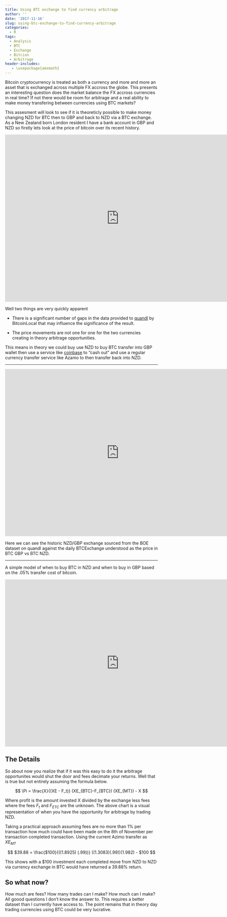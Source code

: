 ```yaml
---
title: Using BTC exchange to find currency arbitrage
author: ''
date: '2017-11-16'
slug: using-btc-exchange-to-find-currency-arbitrage
categories:
  - R
tags:
  - Analysis
  - BTC
  - Exchange
  - Bitcion
  - Arbitrage
header-includes:
   - \usepackage{amsmath}
---
```


Bitcoin cryptocurrency is treated as both a currency and more and more an asset that is exchanged across multiple FX accross the globe. This presents an interesting question does the market balance the FX accross currencies in real time? If not there would be room for arbitrage and a real ability to make money transfering between currencies using BTC markets? 

This assesment will look to see if it is theoreticly possible to make money changing NZD for BTC then to GBP and back to NZD via a BTC exchange. As a New Zealand born London resident I have a bank account in GBP and NZD so firstly lets look at the price of bitcoin over its recent history.

<iframe class="chart" src="https://ezekiel.nz/shiny/Widgets/BTC/BTCPrices.html" width="750"   height="550" style="border: none;"></iframe>


Well two things are very quickly apparent


+  There is a significant number of gaps in the data provided to [quandl](https://www.quandl.com) by BitcoinLocal that may influence the significance of the result.


+  The price movements are not one for one for the two currencies creating in theory arbitrage opportunities.



This means in theory we could buy use NZD to buy BTC transfer into GBP wallet then use a service like [coinbase](https://support.coinbase.com/customer/en/portal/articles/1963534-payment-methods-for-uk-customers) to "cash out" and use a regular currency transfer service like Azamo to then transfer back into NZD.


***


<iframe class="chart" src="https://ezekiel.nz/shiny/Widgets/BTC/BTCExchange.html" width="750"   height="550" style="border: none;"></iframe>


Here we can see the historic NZD/GBP exchange sourced from the BOE dataset on quandl against the daily BTCExchange understood as the price in BTC GBP vs BTC NZD. 


***

A simple model of when to buy BTC in NZD and when to buy in GBP based on the .05% transfer cost of bitcoin.


<iframe class="chart" src="https://ezekiel.nz/shiny/Widgets/BTC/BTCArbitrage.html" width="750"   height="550" style="border: none;"></iframe>


## The Details

So about now you realize that if it was this easy to do it the arbitrage opportunites would shut the door and fees decimate your returns. Well that is true but not entirely assuming the formula below. 




$$
\Pi = \frac{X}{(XE - F_t)} (XE_{BTC}-F_{BTC}) (XE_{MT}) - X
$$

Where profit is the amount invested X divided by the exchange less fees where the fees $F_t$ and $F_{ETC}$ are the unknown. The above chart is a visual representation of when you have the opportunity for arbitrage by trading NZD. 

Taking a practical approach assuming fees are no more than 1% per transaction how much could have been made on the 8th of November per transaction completed transaction. Using the current Azimo transfer as $XE_{MT}$  


$$
$39.88 = \frac{$100}{((1.8925)  (.99))} ((1.3083)(.99))(1.982) - $100
$$


This shows with a $100 investment each completed move from NZD to NZD via currency exchange in BTC would have returned a 39.88% return.

## So what now?

How much are fees? How many trades can I make? How much can I make? All goood questions I don't know the answer to. This requires a better dataset than I currently have access to. The point remains that in theory day trading currencies using BTC could be very lucrative. 



